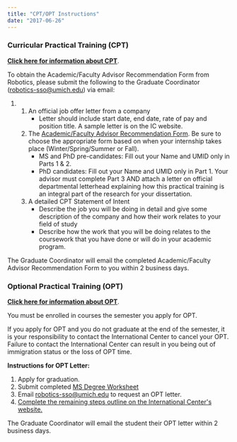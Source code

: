 ```yaml
---
title: "CPT/OPT Instructions"
date: "2017-06-26"
---
```


### Curricular Practical Training (CPT)

[**Click here for information about CPT**](http://www.internationalcenter.umich.edu/immig/fvisa/f_cpt.html).

To obtain the Academic/Faculty Advisor Recommendation Form from Robotics, please submit the following to the Graduate Coordinator (robotics-sso@umich.edu) via email: 

1. 1. An official job offer letter from a company
        - Letter should include start date, end date, rate of pay and position title. A sample letter is on the IC website.
    2. The [Academic/Faculty Advisor Recommendation Form](https://career.engin.umich.edu/career/international-students/). Be sure to choose the appropriate form based on when your internship takes place (Winter/Spring/Summer or Fall).
        - MS and PhD pre-candidates: Fill out your Name and UMID only in Parts 1 & 2. 
        - PhD candidates: Fill out your Name and UMID only in Part 1. Your advisor must complete Part 3 AND attach a letter on official departmental letterhead explaining how this practical training is an integral part of the research for your dissertation.
    3. A detailed CPT Statement of Intent
        - Describe the job you will be doing in detail and give some description of the company and how their work relates to your field of study
        - Describe how the work that you will be doing relates to the coursework that you have done or will do in your academic program.

The Graduate Coordinator will email the completed Academic/Faculty Advisor Recommendation Form to you within 2 business days.

### Optional Practical Training (OPT)

[**Click here for information about OPT**](http://www.internationalcenter.umich.edu/immig/fvisa/f_opt.html).

You must be enrolled in courses the semester you apply for OPT.

If you apply for OPT and you do not graduate at the end of the semester, it is your responsibility to contact the International Center to cancel your OPT. Failure to contact the International Center can result in you being out of immigration status or the loss of OPT time.

**Instructions for OPT Letter:**

1. Apply for graduation.
2. Submit completed [MS Degree Worksheet](http://robotics.umich.edu/ms-degree-worksheet/)
3. Email robotics-sso@umich.edu to request an OPT letter.
4. [Complete the remaining steps outline on the International Center's website.](http://www.internationalcenter.umich.edu/immig/fvisa/f_opt.html)

The Graduate Coordinator will email the student their OPT letter within 2 business days.
